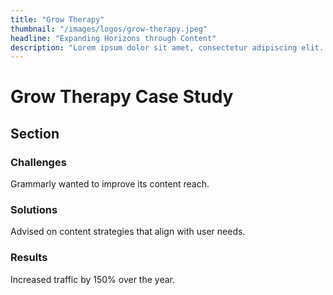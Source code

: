 ```yaml
---
title: "Grow Therapy"
thumbnail: "/images/logos/grow-therapy.jpeg"
headline: "Expanding Horizons through Content"
description: "Lorem ipsum dolor sit amet, consectetur adipiscing elit. Quisque iaculis, purus tristique auctor commodo, nulla sapien pulvinar purus, quis interdum lorem orci vel erat. Aliquam erat volutpat. Sed sed felis pharetra, eleifend nisi quis, sodales diam. Vivamus tristique, purus et efficitur bibendum, ante nulla aliquet arcu, sit amet blandit augue nulla vel erat. Maecenas gravida nisl eget ex sodales accumsan. Pellentesque quis mattis est, bibendum laoreet sem. Nam ligula erat, pellentesque vel viverra eu, aliquet ac sem. Vestibulum ex magna, finibus eu accumsan at, semper nec lorem. Duis pellentesque mi vitae erat cursus egestas. Cras eu nibh quis mi convallis semper sed tincidunt lectus. Integer lacinia nulla nec nulla ultricies, id convallis tellus accumsan. Vestibulum sollicitudin ipsum tellus, quis tincidunt tortor convallis a. Aenean in lorem bibendum, pretium dolor sit amet, sollicitudin ipsum. Cras lacinia tempus tellus, eget gravida elit tempor id. Aliquam euismod nec risus a feugiat."
---
```


# Grow Therapy Case Study

## Section

### Challenges

Grammarly wanted to improve its content reach.

### Solutions

Advised on content strategies that align with user needs.

### Results

Increased traffic by 150% over the year.
